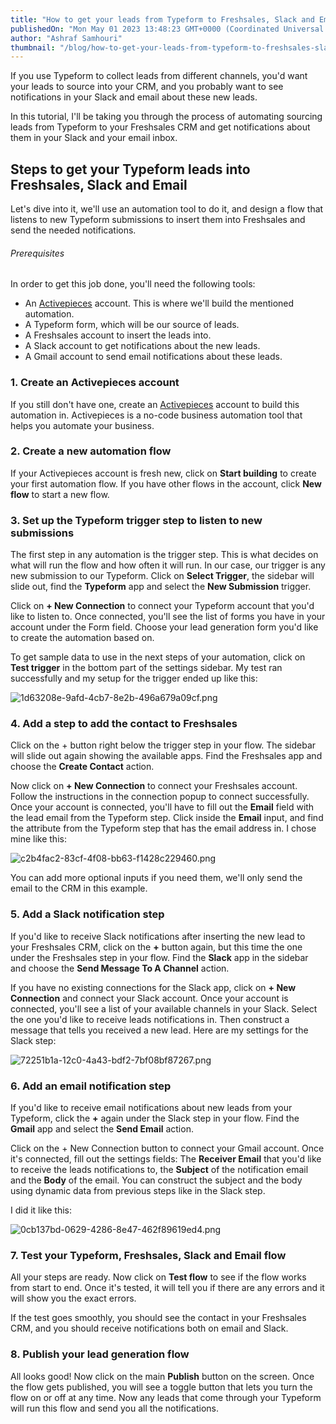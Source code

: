 ```yaml
---
title: "How to get your leads from Typeform to Freshsales, Slack and Email (Tutorial)"
publishedOn: "Mon May 01 2023 13:48:23 GMT+0000 (Coordinated Universal Time)"
author: "Ashraf Samhouri"
thumbnail: "/blog/how-to-get-your-leads-from-typeform-to-freshsales-slack-and-email-tutorial/thumbnail.png"
---
```


If you use Typeform to collect leads from different channels, you'd want your leads to source into your CRM, and you probably want to see notifications in your Slack and email about these new leads.

In this tutorial, I'll be taking you through the process of automating sourcing leads from Typeform to your Freshsales CRM and get notifications about them in your Slack and your email inbox.

Steps to get your Typeform leads into Freshsales, Slack and Email
-----------------------------------------------------------------

Let's dive into it, we'll use an automation tool to do it, and design a flow that listens to new Typeform submissions to insert them into Freshsales and send the needed notifications.

###### Prerequisites

In order to get this job done, you'll need the following tools:

*   An [Activepieces](https://cloud.activepieces.com/sign-up) account. This is where we'll build the mentioned automation.
*   A Typeform form, which will be our source of leads.
*   A Freshsales account to insert the leads into.
*   A Slack account to get notifications about the new leads.
*   A Gmail account to send email notifications about these leads.

### 1\. Create an Activepieces account

If you still don't have one, create an [Activepieces](https://cloud.activepieces.com/sign-up) account to build this automation in. Activepieces is a no-code business automation tool that helps you automate your business.

### 2\. Create a new automation flow

If your Activepieces account is fresh new, click on **Start building** to create your first automation flow. If you have other flows in the account, click **New flow** to start a new flow.

### 3\. Set up the Typeform trigger step to listen to new submissions

The first step in any automation is the trigger step. This is what decides on what will run the flow and how often it will run. In our case, our trigger is any new submission to our Typeform. Click on **Select Trigger**, the sidebar will slide out, find the **Typeform** app and select the **New Submission** trigger.

Click on **+ New Connection** to connect your Typeform account that you'd like to listen to. Once connected, you'll see the list of forms you have in your account under the Form field. Choose your lead generation form you'd like to create the automation based on.

To get sample data to use in the next steps of your automation, click on **Test trigger** in the bottom part of the settings sidebar. My test ran successfully and my setup for the trigger ended up like this:

![1d63208e-9afd-4cb7-8e2b-496a679a09cf.png](/blog/how-to-get-your-leads-from-typeform-to-freshsales-slack-and-email-tutorial/images/1d63208e-9afd-4cb7-8e2b-496a679a09cf.png)

### 4\. Add a step to add the contact to Freshsales

Click on the + button right below the trigger step in your flow. The sidebar will slide out again showing the available apps. Find the Freshsales app and choose the **Create Contact** action.

Now click on **+ New Connection** to connect your Freshsales account. Follow the instructions in the connection popup to connect successfully. Once your account is connected, you'll have to fill out the **Email** field with the lead email from the Typeform step. Click inside the **Email** input, and find the attribute from the Typeform step that has the email address in. I chose mine like this:

![c2b4fac2-83cf-4f08-bb63-f1428c229460.png](/blog/how-to-get-your-leads-from-typeform-to-freshsales-slack-and-email-tutorial/images/c2b4fac2-83cf-4f08-bb63-f1428c229460.png)

You can add more optional inputs if you need them, we'll only send the email to the CRM in this example.

### 5\. Add a Slack notification step

If you'd like to receive Slack notifications after inserting the new lead to your Freshsales CRM, click on the **+** button again, but this time the one under the Freshsales step in your flow. Find the **Slack** app in the sidebar and choose the **Send Message To A Channel** action.

If you have no existing connections for the Slack app, click on **+ New Connection** and connect your Slack account. Once your account is connected, you'll see a list of your available channels in your Slack. Select the one you'd like to receive leads notifications in. Then construct a message that tells you received a new lead. Here are my settings for the Slack step:

![72251b1a-12c0-4a43-bdf2-7bf08bf87267.png](/blog/how-to-get-your-leads-from-typeform-to-freshsales-slack-and-email-tutorial/images/72251b1a-12c0-4a43-bdf2-7bf08bf87267.png)

### 6\. Add an email notification step

If you'd like to receive email notifications about new leads from your Typeform, click the **+** again under the Slack step in your flow. Find the **Gmail** app and select the **Send Email** action.

Click on the + New Connection button to connect your Gmail account. Once it's connected, fill out the settings fields: The **Receiver Email** that you'd like to receive the leads notifications to, the **Subject** of the notification email and the **Body** of the email. You can construct the subject and the body using dynamic data from previous steps like in the Slack step.

I did it like this:

![0cb137bd-0629-4286-8e47-462f89619ed4.png](/blog/how-to-get-your-leads-from-typeform-to-freshsales-slack-and-email-tutorial/images/0cb137bd-0629-4286-8e47-462f89619ed4.png)

### 7\. Test your Typeform, Freshsales, Slack and Email flow

All your steps are ready. Now click on **Test flow** to see if the flow works from start to end. Once it's tested, it will tell you if there are any errors and it will show you the exact errors.

If the test goes smoothly, you should see the contact in your Freshsales CRM, and you should receive notifications both on email and Slack.

### 8\. Publish your lead generation flow

All looks good! Now click on the main **Publish** button on the screen. Once the flow gets published, you will see a toggle button that lets you turn the flow on or off at any time. Now any leads that come through your Typeform will run this flow and send you all the notifications.

